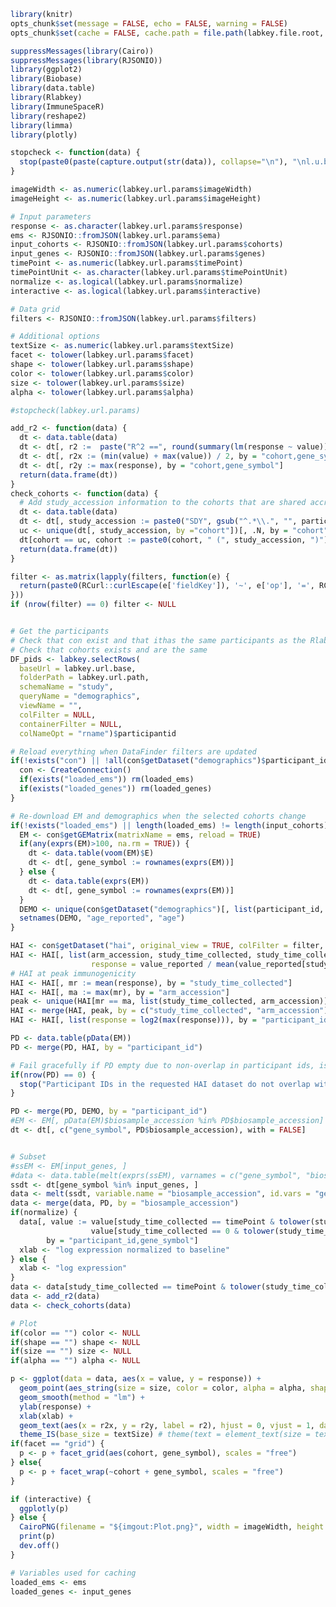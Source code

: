 ```r
library(knitr)
opts_chunk$set(message = FALSE, echo = FALSE, warning = FALSE)
opts_chunk$set(cache = FALSE, cache.path = file.path(labkey.file.root, "cache/GeneExpressionExplorer/", labkey.user.email, ""))
```

```r
suppressMessages(library(Cairo))
suppressMessages(library(RJSONIO))
library(ggplot2)
library(Biobase)
library(data.table)
library(Rlabkey)
library(ImmuneSpaceR)
library(reshape2)
library(limma)
library(plotly)

stopcheck <- function(data) {
  stop(paste0(paste(capture.output(str(data)), collapse="\n"), "\nl.u.b: ",labkey.url.base, "\nl.u.p: ",labkey.url.path))
}

imageWidth <- as.numeric(labkey.url.params$imageWidth)
imageHeight <- as.numeric(labkey.url.params$imageHeight)

# Input parameters
response <- as.character(labkey.url.params$response)
ems <- RJSONIO::fromJSON(labkey.url.params$ema)
input_cohorts <- RJSONIO::fromJSON(labkey.url.params$cohorts)
input_genes <- RJSONIO::fromJSON(labkey.url.params$genes)
timePoint <- as.numeric(labkey.url.params$timePoint)
timePointUnit <- as.character(labkey.url.params$timePointUnit)
normalize <- as.logical(labkey.url.params$normalize)
interactive <- as.logical(labkey.url.params$interactive)

# Data grid
filters <- RJSONIO::fromJSON(labkey.url.params$filters)

# Additional options
textSize <- as.numeric(labkey.url.params$textSize)
facet <- tolower(labkey.url.params$facet)
shape <- tolower(labkey.url.params$shape)
color <- tolower(labkey.url.params$color)
size <- tolower(labkey.url.params$size)
alpha <- tolower(labkey.url.params$alpha)

#stopcheck(labkey.url.params)

add_r2 <- function(data) {
  dt <- data.table(data)
  dt <- dt[, r2 :=  paste("R^2 ==", round(summary(lm(response ~ value))[['r.squared']], 3)), by = "cohort,gene_symbol"]
  dt <- dt[, r2x := (min(value) + max(value)) / 2, by = "cohort,gene_symbol"]
  dt <- dt[, r2y := max(response), by = "cohort,gene_symbol"]
  return(data.frame(dt))
}
check_cohorts <- function(data) {
  # Add study_accession information to the cohorts that are shared accross studies
  dt <- data.table(data)
  dt <- dt[, study_accession := paste0("SDY", gsub("^.*\\.", "", participant_id))]
  uc <- unique(dt[, study_accession, by ="cohort"])[, .N, by = "cohort"][N >1, cohort]
  dt[cohort == uc, cohort := paste0(cohort, " (", study_accession, ")")]
  return(data.frame(dt))
}

filter <- as.matrix(lapply(filters, function(e) {
  return(paste0(RCurl::curlEscape(e['fieldKey']), '~', e['op'], '=', RCurl::curlEscape(e['value']) ) )
}))
if (nrow(filter) == 0) filter <- NULL


# Get the participants
# Check that con exist and that ithas the same participants as the Rlabkey version
# Check that cohorts exists and are the same
DF_pids <- labkey.selectRows(
  baseUrl = labkey.url.base,
  folderPath = labkey.url.path,
  schemaName = "study",
  queryName = "demographics",
  viewName = "",
  colFilter = NULL,
  containerFilter = NULL,
  colNameOpt = "rname")$participantid

# Reload everything when DataFinder filters are updated
if(!exists("con") || !all(con$getDataset("demographics")$participant_id %in% DF_pids)) {
  con <- CreateConnection()
  if(exists("loaded_ems")) rm(loaded_ems)
  if(exists("loaded_genes")) rm(loaded_genes)
}

# Re-download EM and demographics when the selected cohorts change
if(!exists("loaded_ems") || length(loaded_ems) != length(input_cohorts) || !all(loaded_ems %in% ems)) {
  EM <- con$getGEMatrix(matrixName = ems, reload = TRUE)
  if(any(exprs(EM)>100, na.rm = TRUE)) {
    dt <- data.table(voom(EM)$E)
    dt <- dt[, gene_symbol := rownames(exprs(EM))]
  } else {
    dt <- data.table(exprs(EM))
    dt <- dt[, gene_symbol := rownames(exprs(EM))]
  }
  DEMO <- unique(con$getDataset("demographics")[, list(participant_id, age_reported, gender, race)])
  setnames(DEMO, "age_reported", "age")
}

HAI <- con$getDataset("hai", original_view = TRUE, colFilter = filter, reload = TRUE)
HAI <- HAI[, list(arm_accession, study_time_collected, study_time_collected_unit,
                  response = value_reported / mean(value_reported[study_time_collected <= 0])), by = "virus,participant_id"]
# HAI at peak immunogenicity
HAI <- HAI[, mr := mean(response), by = "study_time_collected"]
HAI <- HAI[, ma := max(mr), by = "arm_accession"]
peak <- unique(HAI[mr == ma, list(study_time_collected, arm_accession)])
HAI <- merge(HAI, peak, by = c("study_time_collected", "arm_accession"))
HAI <- HAI[, list(response = log2(max(response))), by = "participant_id"]

PD <- data.table(pData(EM))
PD <- merge(PD, HAI, by = "participant_id")

# Fail gracefully if PD empty due to non-overlap in participant ids, issue num 21
if(nrow(PD) == 0) {
  stop("Participant IDs in the requested HAI dataset do not overlap with those in the requested pheno data")
}

PD <- merge(PD, DEMO, by = "participant_id")
#EM <- EM[, pData(EM)$biosample_accession %in% PD$biosample_accession]
dt <- dt[, c("gene_symbol", PD$biosample_accession), with = FALSE]


# Subset
#ssEM <- EM[input_genes, ]
#data <- data.table(melt(exprs(ssEM), varnames = c("gene_symbol", "biosample_accession")))
ssdt <- dt[gene_symbol %in% input_genes, ]
data <- melt(ssdt, variable.name = "biosample_accession", id.vars = "gene_symbol")
data <- merge(data, PD, by = "biosample_accession")
if(normalize) {
  data[, value := value[study_time_collected == timePoint & tolower(study_time_collected_unit) == timePointUnit]  -
                  value[study_time_collected == 0 & tolower(study_time_collected_unit) == timePointUnit],
        by = "participant_id,gene_symbol"]
  xlab <- "log expression normalized to baseline"
} else {
  xlab <- "log expression"
}
data <- data[study_time_collected == timePoint & tolower(study_time_collected_unit) == timePointUnit]
data <- add_r2(data)
data <- check_cohorts(data)

# Plot
if(color == "") color <- NULL
if(shape == "") shape <- NULL
if(size == "") size <- NULL
if(alpha == "") alpha <- NULL
```

<div align = 'center'>
```r
p <- ggplot(data = data, aes(x = value, y = response)) +
  geom_point(aes_string(size = size, color = color, alpha = alpha, shape = shape)) +
  geom_smooth(method = "lm") +
  ylab(response) +
  xlab(xlab) +
  geom_text(aes(x = r2x, y = r2y, label = r2), hjust = 0, vjust = 1, data = data, parse = TRUE) +
  theme_IS(base_size = textSize) # theme(text = element_text(size = textSize))
if(facet == "grid") {
  p <- p + facet_grid(aes(cohort, gene_symbol), scales = "free")
} else{
  p <- p + facet_wrap(~cohort + gene_symbol, scales = "free")
}

if (interactive) {
  ggplotly(p)
} else {
  CairoPNG(filename = "${imgout:Plot.png}", width = imageWidth, height = imageHeight)
  print(p)
  dev.off()
}

# Variables used for caching
loaded_ems <- ems
loaded_genes <- input_genes
```
</div>
